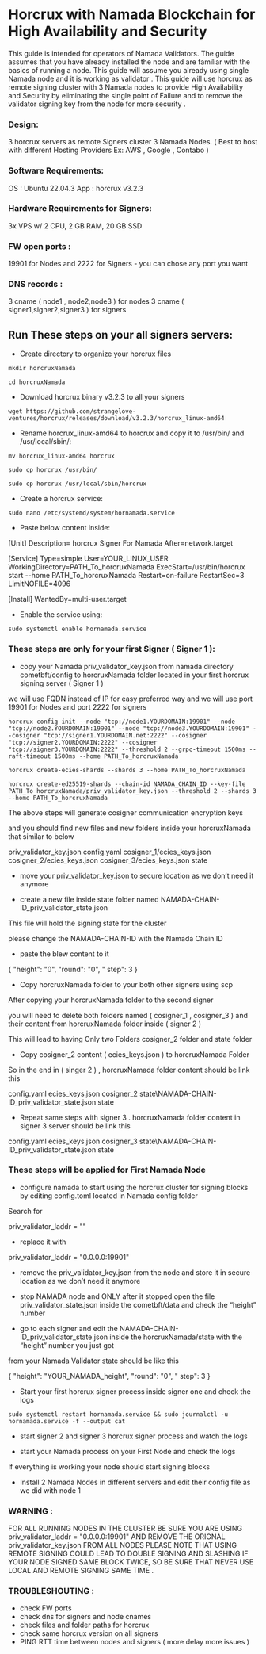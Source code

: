 

# Horcrux with Namada Blockchain for High Availability and Security

This guide is intended for operators of Namada Validators.
The guide assumes that you have already installed the node and are familiar with the basics of running a node.
This guide will assume you already using single Namada node and it is working as validator . 
This guide will use horcrux as remote signing cluster with 3 Namada nodes to provide High Availability  
and Security by eliminating the single point of Failure and to remove the validator signing key from the node for more security .

### Design:
  3 horcrux servers as remote Signers cluster 
  3 Namada Nodes.  ( Best to host with different Hosting Providers Ex: AWS , Google , Contabo ) 

### Software Requirements:
  OS  : Ubuntu 22.04.3 
  App : horcrux v3.2.3 

### Hardware Requirements for Signers:
  3x VPS w/ 2 CPU, 2 GB RAM, 20 GB SSD 

### FW open ports :
  19901 for Nodes and 2222 for Signers - you can chose any port you want 

### DNS records : 
  3 cname ( node1 , node2,node3 ) for nodes 
  3 cname ( signer1,signer2,signer3 ) for signers

## Run These steps on your all signers servers:

 * Create directory to organize your horcrux files

```shell copy
mkdir horcruxNamada
```
```shell copy
cd horcruxNamada
```

* Download horcrux binary v3.2.3 to all your signers

```shell copy
wget https://github.com/strangelove-ventures/horcrux/releases/download/v3.2.3/horcrux_linux-amd64
```

* Rename horcrux_linux-amd64 to horcrux and copy it to /usr/bin/ and /usr/local/sbin/:

```shell copy
mv horcrux_linux-amd64 horcrux
```

```shell copy
sudo cp horcrux /usr/bin/
```

```shell copy
sudo cp horcrux /usr/local/sbin/horcrux
```

* Create a horcrux service:

```shell copy
sudo nano /etc/systemd/system/hornamada.service
```

* Paste below content inside:

[Unit]
Description= horcrux Signer For Namada
After=network.target

[Service]
Type=simple
User=YOUR_LINUX_USER
WorkingDirectory=PATH_To_horcruxNamada
ExecStart=/usr/bin/horcrux start --home PATH_To_horcruxNamada
Restart=on-failure
RestartSec=3
LimitNOFILE=4096

[Install]
WantedBy=multi-user.target


* Enable the service using:

```shell copy
sudo systemctl enable hornamada.service
```


### These steps are only for your first Signer ( Signer 1 ):

* copy your Namada priv_validator_key.json  from namada directory cometbft/config to  horcruxNamada folder located in your first horcrux signing server ( Signer 1 )

we will use FQDN instead of IP for easy preferred way and we will use port 19901 for Nodes and port 2222 for signers

```shell copy
horcrux config init --node "tcp://node1.YOURDOMAIN:19901" --node "tcp://node2.YOURDOMAIN:19901" --node "tcp://node3.YOURDOMAIN:19901" --cosigner "tcp://signer1.YOURDOMAIN.net:2222" --cosigner "tcp://signer2.YOURDOMAIN:2222" --cosigner "tcp://signer3.YOURDOMAIN:2222" --threshold 2 --grpc-timeout 1500ms --raft-timeout 1500ms --home PATH_To_horcruxNamada
```
```shell copy
horcrux create-ecies-shards --shards 3 --home PATH_To_horcruxNamada
```
```shell copy
horcrux create-ed25519-shards --chain-id NAMADA_CHAIN_ID --key-file PATH_To_horcruxNamada/priv_validator_key.json --threshold 2 --shards 3 --home PATH_To_horcruxNamada
```

The above steps will generate cosigner communication encryption keys 

and you should find new files and new folders inside your horcruxNamada that similar to below 

  priv_validator_key.json
  config.yaml
  cosigner_1/ecies_keys.json
  cosigner_2/ecies_keys.json
  cosigner_3/ecies_keys.json
  state

* move your priv_validator_key.json to secure location as we don’t need it anymore 

* create a new file inside state folder named  NAMADA-CHAIN-ID_priv_validator_state.json  

This file will hold the signing state for the cluster 

please change the NAMADA-CHAIN-ID with the Namada Chain ID 

* paste the blew content to it

{
  "height": "0",
  "round": "0",
  " step": 3
}


* Copy horcruxNamada folder to your both other signers using scp 

After copying your horcruxNamada folder to the second signer 

you will need to delete both folders named ( cosigner_1 , cosigner_3 ) and their content from horcruxNamada folder  inside  ( signer 2 )  

This will lead to having Only two Folders  cosigner_2  folder and state folder 

* Copy cosigner_2 content ( ecies_keys.json ) to horcruxNamada Folder  

So in the end in ( singer 2 ) ,  horcruxNamada folder content should be link this  

config.yaml
ecies_keys.json
cosigner_2
state\NAMADA-CHAIN-ID_priv_validator_state.json
state

* Repeat same steps with signer 3 . horcruxNamada folder content  in signer 3 server should be link this  

config.yaml
ecies_keys.json
cosigner_3
state\NAMADA-CHAIN-ID_priv_validator_state.json
state

### These steps will be applied for First Namada Node 

* configure namada to start using the horcrux cluster for signing blocks  by editing config.toml located in Namada config folder 

Search for 

priv_validator_laddr = ""

* replace it with 

priv_validator_laddr = "0.0.0.0:19901"


* remove the priv_validator_key.json from the node and store it in secure location as we don’t need it anymore 

* stop NAMADA node and ONLY after it stopped open the file priv_validator_state.json inside the cometbft/data and check the “height” number 

* go to each signer and edit the NAMADA-CHAIN-ID_priv_validator_state.json inside the horcruxNamada/state with the “height” number you just got 

from your Namada Validator state should be like this 

{
  "height": "YOUR_NAMADA_height",
  "round": "0",
  " step": 3
}

* Start your first horcrux signer process inside signer one and check the logs 

```shell copy
sudo systemctl restart hornamada.service && sudo journalctl -u hornamada.service -f --output cat
```


* start signer 2 and signer 3 horcrux signer process and watch the logs 

* start your Namada process on your First Node and check the logs 

If everything is working your node should start signing blocks 

* Install 2 Namada Nodes in different servers and edit their config file as we did with node 1 

###  WARNING :
FOR ALL RUNNING NODES IN THE CLUSTER  BE SURE YOU ARE USING priv_validator_laddr = "0.0.0.0:19901" AND REMOVE THE ORIGNAL priv_validator_key.json FROM ALL NODES
PLEASE NOTE THAT USING REMOTE SIGNING COULD LEAD TO DOUBLE SIGNING AND SLASHING IF YOUR NODE SIGNED SAME BLOCK TWICE,
SO BE SURE THAT NEVER USE LOCAL AND REMOTE SIGNING SAME TIME .


### TROUBLESHOUTING :
  * check FW ports 
  * check dns for signers and node cnames 
  * check files and folder paths for horcrux 
  * check same horcrux version on all signers 
  * PING RTT time between nodes and signers ( more delay more issues )


